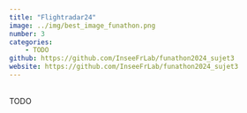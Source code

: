 ```yaml
---
title: "Flightradar24"
image: ../img/best_image_funathon.png
number: 3
categories:
    - TODO
github: https://github.com/InseeFrLab/funathon2024_sujet3
website: https://github.com/InseeFrLab/funathon2024_sujet3
---
```


<br>
TODO

